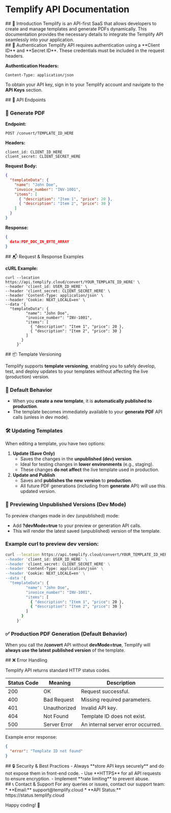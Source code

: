# Templify API Documentation

<div id='introduction'>
## 🚀 Introduction
Templify is an API-first SaaS that allows developers to create and manage templates and generate PDFs dynamically. This documentation provides the necessary details to integrate the Templify API seamlessly into your application.
</div>

<div id='authentication'>
## 🔐 Authentication
Templify API requires authentication using a **Client ID** and **Secret ID**. These credentials must be included in the request headers.

**Authentication Headers:**
```
Content-Type: application/json
```

To obtain your API key, sign in to your Templify account and navigate to the **API Keys** section.
</div>

<div id='api-endpoints'>
## 🔗 API Endpoints

### 📄 **Generate PDF**

**Endpoint:**
```
POST /convert/TEMPLATE_ID_HERE
```

**Headers:**
```
client_id: CLIENT_ID_HERE
client_secret: CLIENT_SECRET_HERE
```

**Request Body:**
```json
{
  "templateData": {
    "name": "John Doe",
    "invoice_number": "INV-1001",
    "items": [
      { "description": "Item 1", "price": 20 },
      { "description": "Item 2", "price": 30 }
    ]
  }
}
```

**Response:**
```json
{
  data:PDF_DOC_IN_BYTE_ARRAY
}
```
</div>

<div id='request-response-examples'>
## 📬 Request & Response Examples

**cURL Example:**
```
curl --location https://api.templify.cloud/convert/YOUR_TEMPLATE_ID_HERE' \
--header 'client_id: USER_ID_HERE' \
--header 'client_secret: CLIENT_SECRET_HERE' \
--header 'Content-Type: application/json' \
--header 'Cookie: NEXT_LOCALE=en' \
--data '{
  "templateData": {
         "name": "John Doe",
         "invoice_number": "INV-1001",
         "items": [
           { "description": "Item 1", "price": 20 },
           { "description": "Item 2", "price": 30 }
         ]
       }
     }'
```
</div>

<div id='template-versioning'>
## 📦 Template Versioning

Templify supports **template versioning**, enabling you to safely develop, test, and deploy updates to your templates without affecting the live (production) version.

### 🚀 Default Behavior

- When you **create a new template**, it is **automatically published to production**.
- The template becomes immediately available to your **generate PDF** API calls (unless in dev mode).

### 🛠 Updating Templates

When editing a template, you have two options:

1. **Update (Save Only)**
    - Saves the changes in the **unpublished (dev) version**.
    - Ideal for testing changes in **lower environments** (e.g., staging).
    - These changes **do not affect** the live template used in production.
2. **Update and Publish**
    - Saves and **publishes the new version** to **production**.
    - All future PDF generations (including from **generate** API) will use this updated version.


### 🧪 Previewing Unpublished Versions (Dev Mode)

To preview changes made in dev (unpublished) mode:

- Add **?devMode=true** to your preview or generation API calls.
- This will render the latest saved (unpublished) version of the template.

### Example **curl** to preview dev version:

```bash
curl --location https://api.templify.cloud/convert/YOUR_TEMPLATE_ID_HERE?devMode=true' \
--header 'client_id: USER_ID_HERE' \
--header 'client_secret: CLIENT_SECRET_HERE' \
--header 'Content-Type: application/json' \
--header 'Cookie: NEXT_LOCALE=en' \
--data '{
  "templateData": {
         "name": "John Doe",
         "invoice_number": "INV-1001",
         "items": [
           { "description": "Item 1", "price": 20 },
           { "description": "Item 2", "price": 30 }
         ]
       }
     }'
```

### ✅ Production PDF Generation (Default Behavior)

When you call the **/convert** API without **devMode=true**, Templify will **always use the latest published version** of the template.

</div>

<div id='error-handling'>
## ❌ Error Handling

Templify API returns standard HTTP status codes.

| Status Code | Meaning      | Description |
|------------ |--------------|-------------|
| 200         | OK           | Request successful. |
| 400         | Bad Request  | Missing required parameters. |
| 401         | Unauthorized | Invalid API key. |
| 404         | Not Found    | Template ID does not exist. |
| 500         | Server Error | An internal server error occurred. |

Example error response:
```json
{
  "error": "Template ID not found"
}
```
</div>

<div id='security-best-practices'>
## 🔒 Security & Best Practices
- Always **store API keys securely** and do not expose them in front-end code.
- Use **HTTPS** for all API requests to ensure encryption.
- Implement **rate limiting** to prevent abuse.

</div>

<div id='contact-support'>
## 📞 Contact & Support
For any queries or issues, contact our support team:
* **Email:** support@templify.cloud
* **API Status:** https://status.templify.cloud
</div>

Happy coding! 🚀